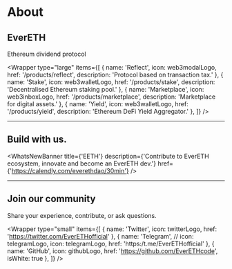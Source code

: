 
# About

<Banner />

## EverETH

Ethereum dividend protocol

<Wrapper
  type="large"
  items={[
    {
      name: 'Reflect',
      icon: web3modalLogo,
      href: '/products/reflect',
      description: 'Protocol based on transaction tax.'
    },
    {
      name: 'Stake',
      icon: web3walletLogo,
      href: '/products/stake',
      description: 'Decentralised Ethereum staking pool.'
    },
    {
      name: 'Marketplace',
      icon: web3inboxLogo,
      href: '/products/marketplace',
      description: 'Marketplace for digital assets.'
    },
    {
      name: 'Yield',
      icon: web3walletLogo,
      href: '/products/yield',
      description: 'Ethereum DeFi Yield Aggregator.'
    },
  ]}
/>

<hr className="home__divider" />

## Build with us.

<WhatsNewBanner
  title={'EETH'}
  description={'Contribute to EverETH ecosystem, innovate and become an EverETH dev.'}
  href={'https://calendly.com/everethdao/30min'}
/>


<hr className="home__divider" />

## Join our community

Share your experience, contribute, or ask questions.

<Wrapper
  type="small"
  items={[
    {
      name: 'Twitter',
      icon: twitterLogo,
      href: 'https://twitter.com/EverETHofficial'
    },
    {
      name: 'Telegram',
      // icon: telegramLogo,
      icon: telegramLogo,
      href: 'https:/t.me/EverETHofficial'
    },
    {
      name: 'GitHub',
      icon: githubLogo,
      href: 'https://github.com/EverETHcode',
      isWhite: true
    },
  ]}
/>
